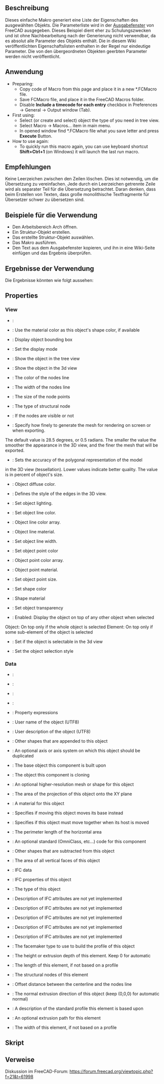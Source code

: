 <languages/>

{{Macro/de
|Name=Wiki-Objekteigenschaften-Listen-Generator Basisversion
|Description=Dieses Makro generiert eine Liste der Eigenschaften des ausgewählten Objekts. Die Liste wird im Wiki-Format in der Python-Berichtsansicht dargestellt.
|Author=Evgeniy
|Date=2021-09
|Version=0.1
|SeeAlso=[[Macro_Wiki_Object_Properties_List_Generator/de|Makro Wiki-Objekteigenschaften-Listen-Generator]]
}}

<span id="Description"></span>
==Beschreibung==

Dieses einfache Makro generiert eine Liste der Eigenschaften des ausgewählten Objekts. Die Parameterliste wird in der [[Report_View/de|Ausgabefenster]] von FreeCAD ausgegeben. Dieses Beispiel dient eher zu Schulungszwecken und ist ohne Nachbearbeitung nach der Generierung nicht verwendbar, da es absolut alle Parameter des Objekts enthält. Die in diesem Wiki veröffentlichten Eigenschaftslisten enthalten in der Regel nur eindeutige Parameter. Die von den übergeordneten Objekten geerbten Parameter werden nicht veröffentlicht. 

<span id="Usage"></span>
==Anwendung==

<div lang="en" dir="ltr" class="mw-content-ltr">
* Preparing:
** Copy code of Macro from this page and place it in a new *.FCMacro file.
** Save FCMacro file, and place it in the FreeCAD Macros folder.
** Disable '''Include a timecode for each entry''' checkbox in Preferences -> General -> Output window (Tab).
* First using:
** Select (or create and select) object the type of you need in tree view.
** Select Macro -> Macros... item in main menu.
** In opened window find *.FCMacro file what you save letter and press '''Execute''' Button.
* How to use again:
** To quickly run this macro again, you can use keyboard shortcut '''Shift+Ctrl+1''' (on Windows) it will launch the last run macro.
</div>

<span id="Recommendations"></span>
==Empfehlungen==

Keine Leerzeichen zwischen den Zeilen löschen. Dies ist notwendig, um die Übersetzung zu vereinfachen. Jede durch ein Leerzeichen getrennte Zeile wird als separater Teil für die Übersetzung betrachtet. Daran denken, dass beim Erstellen von Texten, dass große monolithische Textfragmente für Übersetzer schwer zu übersetzen sind.

<span id="Example_of_using"></span>
==Beispiele für die Verwendung==

* Den Arbeitsbereich Arch öffnen.
* Ein Struktur-Objekt erstellen.
* Das erstellte Struktur-Objekt auswählen.
* Das Makro ausführen.
* Den Text aus dem Ausgabefenster kopieren, und ihn in eine Wiki-Seite einfügen und das Ergebnis überprüfen.

<span id="Results_of_using"></span>
==Ergebnisse der Verwendung==

Die Ergebnisse könnten wie folgt aussehen:

==Properties==

===View===

* {{PropertyView|Proxy|PythonObject}}: 

{{TitleProperty|Component}}

* {{PropertyView|UseMaterialColor|Bool}}: Use the material color as this object's shape color, if available

{{TitleProperty|Display Options}}

* {{PropertyView|BoundingBox|Bool}}: Display object bounding box

* {{PropertyView|DisplayMode|Enumeration}}: Set the display mode

* {{PropertyView|ShowInTree|Bool}}: Show the object in the tree view

* {{PropertyView|Visibility|Bool}}: Show the object in the 3d view

{{TitleProperty|Nodes}}

* {{PropertyView|NodeColor|Color}}: The color of the nodes line

* {{PropertyView|NodeLine|Float}}: The width of the nodes line

* {{PropertyView|NodeSize|Float}}: The size of the node points

* {{PropertyView|NodeType|Enumeration}}: The type of structural node

* {{PropertyView|ShowNodes|Bool}}: If the nodes are visible or not

{{TitleProperty|Object Style}}

* {{PropertyView|AngularDeflection|Angle}}: Specify how finely to generate the mesh for rendering on screen or when exporting.
The default value is 28.5 degrees, or 0.5 radians. The smaller the value
the smoother the appearance in the 3D view, and the finer the mesh that will be exported.

* {{PropertyView|Deviation|FloatConstraint}}: Sets the accuracy of the polygonal representation of the model
in the 3D view (tessellation). Lower values indicate better quality.
The value is in percent of object's size.

* {{PropertyView|DiffuseColor|ColorList}}: Object diffuse color.

* {{PropertyView|DrawStyle|Enumeration}}: Defines the style of the edges in the 3D view.

* {{PropertyView|Lighting|Enumeration}}: Set object lighting.

* {{PropertyView|LineColor|Color}}: Set object line color.

* {{PropertyView|LineColorArray|ColorList}}: Object line color array.

* {{PropertyView|LineMaterial|Material}}: Object line material.

* {{PropertyView|LineWidth|FloatConstraint}}: Set object line width.

* {{PropertyView|PointColor|Color}}: Set object point color

* {{PropertyView|PointColorArray|ColorList}}: Object point color array.

* {{PropertyView|PointMaterial|Material}}: Object point material.

* {{PropertyView|PointSize|FloatConstraint}}: Set object point size.

* {{PropertyView|ShapeColor|Color}}: Set shape color

* {{PropertyView|ShapeMaterial|Material}}: Shape material

* {{PropertyView|Transparency|Percent}}: Set object transparency

{{TitleProperty|Selection}}

* {{PropertyView|OnTopWhenSelected|Enumeration}}: Enabled: Display the object on top of any other object when selected
Object: On top only if the whole object is selected
Element: On top only if some sub-element of the object is selected

* {{PropertyView|Selectable|Bool}}: Set if the object is selectable in the 3d view

* {{PropertyView|SelectionStyle|Enumeration}}: Set the object selection style

===Data===

* {{PropertyData|Placement|Placement}}: 

* {{PropertyData|Proxy|PythonObject}}: 

* {{PropertyData|Shape|Part::PropertyPartShape}}: 

* {{PropertyData|Visibility|Bool}}: 

{{TitleProperty|Base}}

* {{PropertyData|ExpressionEngine|ExpressionEngine|Hidden}}: Property expressions

* {{PropertyData|Label|String}}: User name of the object (UTF8)

* {{PropertyData|Label2|String|Hidden}}: User description of the object (UTF8)

{{TitleProperty|Component}}

* {{PropertyData|Additions|LinkList}}: Other shapes that are appended to this object

* {{PropertyData|Axis|Link}}: An optional axis or axis system on which this object should be duplicated

* {{PropertyData|Base|Link}}: The base object this component is built upon

* {{PropertyData|CloneOf|Link}}: The object this component is cloning

* {{PropertyData|HiRes|Link}}: An optional higher-resolution mesh or shape for this object

* {{PropertyData|HorizontalArea|Area}}: The area of the projection of this object onto the XY plane

* {{PropertyData|Material|Link}}: A material for this object

* {{PropertyData|MoveBase|Bool}}: Specifies if moving this object moves its base instead

* {{PropertyData|MoveWithHost|Bool}}: Specifies if this object must move together when its host is moved

* {{PropertyData|PerimeterLength|Length}}: The perimeter length of the horizontal area

* {{PropertyData|StandardCode|String}}: An optional standard (OmniClass, etc...) code for this component

* {{PropertyData|Subtractions|LinkList}}: Other shapes that are subtracted from this object

* {{PropertyData|VerticalArea|Area}}: The area of all vertical faces of this object

{{TitleProperty|IFC}}

* {{PropertyData|IfcData|Map}}: IFC data

* {{PropertyData|IfcProperties|Map}}: IFC properties of this object

* {{PropertyData|IfcType|Enumeration}}: The type of this object

{{TitleProperty|IFC Attributes}}

* {{PropertyData|Description|String}}: Description of IFC attributes are not yet implemented

* {{PropertyData|GlobalId|String}}: Description of IFC attributes are not yet implemented

* {{PropertyData|ObjectType|String}}: Description of IFC attributes are not yet implemented

* {{PropertyData|PredefinedType|Enumeration}}: Description of IFC attributes are not yet implemented

* {{PropertyData|Tag|String}}: Description of IFC attributes are not yet implemented

{{TitleProperty|Structure}}

* {{PropertyData|FaceMaker|Enumeration}}: The facemaker type to use to build the profile of this object

* {{PropertyData|Height|Length}}: The height or extrusion depth of this element. Keep 0 for automatic

* {{PropertyData|Length|Length}}: The length of this element, if not based on a profile

* {{PropertyData|Nodes|VectorList}}: The structural nodes of this element

* {{PropertyData|NodesOffset|Distance}}: Offset distance between the centerline and the nodes line

* {{PropertyData|Normal|Vector}}: The normal extrusion direction of this object (keep (0,0,0) for automatic normal)

* {{PropertyData|Profile|String}}: A description of the standard profile this element is based upon

* {{PropertyData|Tool|Link}}: An optional extrusion path for this element

* {{PropertyData|Width|Length}}: The width of this element, if not based on a profile

<span id="Script"></span>
==Skript==

{{MacroCode|code= 
#! python
# -*- coding: utf-8 -*-
# <nowiki>(c) 2021 </nowiki><<nowiki>Evgeniy</nowiki>><nowiki> LG
from FreeCAD import Qt

def print_obj_properties(obj,typ):
   prop={}
   i=1
   for pr in obj.PropertiesList:
      tp = obj.getTypeIdOfProperty(pr) or ""
      atr = obj.getTypeOfProperty(pr) or ("")
      # Wiki template supports only Hidden type of property. But it can be as: Hidden,Output,Readonly etc...
      if atr != "" and atr[0] == "Hidden":
         atr = "|"+atr[0]
      else:
         atr = ""      
      prop[str(i)] = pr,obj.getGroupOfProperty(pr),tp.replace("App::Property",""),obj.getDocumentationOfProperty(pr),atr
      i+=1
   sorted_prop = sorted(prop.items(), key=lambda x: x[1][1])

   title=""
   for pr in sorted_prop:
      if title != pr[1][1]:
         title = pr[1][1]
         print("\n"+"{{TitleProperty{"+title+"}}")
      print("\n"+"* {{Property"+typ+"{"+pr[1][0]+"{"+pr[1][2]+pr[1][4]+"}}: "+pr[1][3])

print("\n"+"==Properties==")
print("\n"+"===View===")
obj = Gui.activeDocument().ActiveObject
print_obj_properties(obj,"View")
print("\n"+"===Data===")
obj = FreeCAD.activeDocument().ActiveObject
print_obj_properties(obj,"Data")
</nowiki>
}}

<span id="Links"></span>
==Verweise==

Diskussion im FreeCAD-Forum: https://forum.freecad.org/viewtopic.php?f=21&t=61998